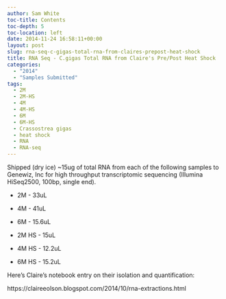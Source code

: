 ```yaml
---
author: Sam White
toc-title: Contents
toc-depth: 5
toc-location: left
date: 2014-11-24 16:58:11+00:00
layout: post
slug: rna-seq-c-gigas-total-rna-from-claires-prepost-heat-shock
title: RNA Seq - C.gigas Total RNA from Claire's Pre/Post Heat Shock
categories:
  - "2014"
  - "Samples Submitted"
tags:
  - 2M
  - 2M-HS
  - 4M
  - 4M-HS
  - 6M
  - 6M-HS
  - Crassostrea gigas
  - heat shock
  - RNA
  - RNA-seq
---
```


Shipped (dry ice) ~15ug of total RNA from each of the following samples to Genewiz, Inc for high throughput transcriptomic sequencing (Illumina HiSeq2500, 100bp, single end).




    
  * 2M - 33uL

    
  * 4M - 41uL

    
  * 6M - 15.6uL

    
  * 2M HS - 15uL

    
  * 4M HS - 12.2uL

    
  * 6M HS - 15.2uL



Here's Claire's notebook entry on their isolation and quantification:

https://claireeolson.blogspot.com/2014/10/rna-extractions.html
